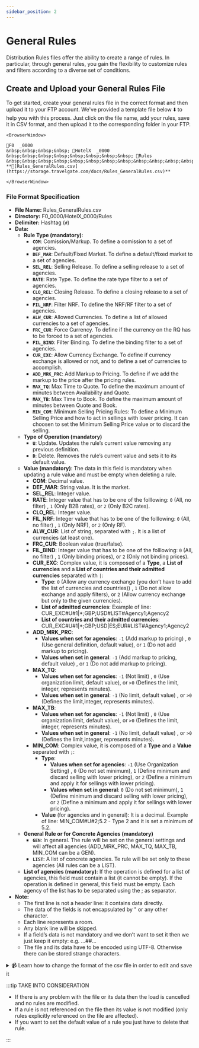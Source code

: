 ```yaml
---
sidebar_position: 2
---
```


# General Rules

Distribution Rules files offer the ability to create a range of rules. In particular, through general rules, you gain the flexibility to customize rules and filters according to a diverse set of conditions. 


## Create and Upload your General Rules File

To get started, create your general rules file in the correct format and then upload it to your FTP account. We've provided a template file below ⬇️ to help you with this process. Just click on the file name, add your rules, save it in CSV format, and then upload it to the corresponding folder in your FTP.


```mdx-code-block
<BrowserWindow>

📁F0  _0000  
&nbsp;&nbsp;&nbsp;&nbsp; 📁HotelX  _0000  
&nbsp;&nbsp;&nbsp;&nbsp;&nbsp;&nbsp;&nbsp;&nbsp; 📁Rules  
&nbsp;&nbsp;&nbsp;&nbsp;&nbsp;&nbsp;&nbsp;&nbsp;&nbsp;&nbsp;&nbsp;&nbsp; **📄[Rules_GeneralRules.csv](https://storage.travelgate.com/docs/Rules_GeneralRules.csv)** 

</BrowserWindow>
```


### File Format Specification

* **File Name:** Rules_GeneralRules.csv
* **Directory:** F0\_0000/HotelX\_0000/Rules
* **Delimiter:** Hashtag (`#`)
* **Data:**
   * **Rule Type (mandatory)**:
      * **`COM`**: Comission/Markup. To define a comission to a set of agencies.
      * **`DEF_MAR`**: Default/Fixed Market. To define a default/fixed market to a set of agencies.
      * **`SEL_REL`**: Selling Release. To define a selling release to a set of agencies.
      * **`RATE`**: Rate Type. To define the rate type filter to a set of agencies.
      * **`CLO_REL`**: Closing Release. To define a closing release to a set of agencies.
      * **`FIL_NRF`**: Filter NRF. To define the NRF/RF filter to a set of agencies.
      * **`ALW_CUR`**: Allowed Currencies. To define a list of allowed currencies to a set of agencies.
      * **`FRC_CUR`**: Force Currency. To define if the currency on the RQ has to be forced to a set of agencies.
      * **`FIL_BIND`**: Filter Binding. To define the binding filter to a set of agencies.
      * **`CUR_EXC`**: Allow Currency Exchange. To define if currency exchange is allowed or not, and to define a set of currencies to accomplish.
      * **`ADD_MRK_PRC`**: Add Markup to Pricing. To define if we add the markup to the price after the pricing rules.
      * **`MAX_TQ`**: Max Time to Quote. To define the maximum amount of minutes between Availability and Quote.
      * **`MAX_TB`**: Max Time to Book. To define the maximum amount of minutes between Quote and Book.
      * **`MIN_COM`**: Minimum Selling Pricing Rules: To define a Minimum Selling Price and how to act in sellings with lower pricing. It can choosen to set the Minimum Selling Price value or to discard the selling.
   * **Type of Operation (mandatory)**
      * **`U`**: Update. Updates the rule’s current value removing any previous definition.
      * **`D`**: Delete. Removes the rule’s current value and sets it to its default value.
   * **Value (mandatory)**: The data in this field is mandatory when updating a rule value and must be empty when deleting a rule.
      * **COM**: Decimal value.
      * **DEF_MAR**: String value. It is the market.
      * **SEL_REL**: Integer value.
      * **RATE**: Integer value that has to be one of the folllowing: `0` (All, no filter) , `1` (Only B2B rates), or `2` (Only B2C rates).
      * **CLO_REL**: Integer value.
      * **FIL_NRF**: Integer value that has to be one of the folllowing: `0` (All, no filter) , `1` (Only NRF), or `2` (Only RF).
      * **ALW_CUR**: List of string, separated with `;`. It is a list of currencies (at least one).
      * **FRC_CUR**: Boolean value (true/false).
      * **FIL_BIND**: Integer value that has to be one of the folllowing: `0` (All, no filter) , `1` (Only binding prices), or `2` (Only not binding prices).
      * **CUR_EXC**: Complex value, it is composed of a **Type**, a **List of currencies** and a **List of countries and their admitted currencies** separated with `|`:
         * **Type**: `0` (Allow any currency exchange (you don’t have to add the list of currencies and countries)) , `1` (Do not allow exchange and apply filters), or `2` (Allow currency exchange but only to the given currencies).
         * **List of admitted currencies**: Example of line: CUR_EXC#U#1|*;GBP;USD#LIST#Agency1;Agency2
         * **List of countries and their admitted currencies**: CUR_EXC#U#1|*;GBP;USD|ES;EUR#LIST#Agency1;Agency2
      * **ADD_MRK_PRC**: 
         * **Values when set for agencies**: `-1` (Add markup to pricing) , `0` (Use general definition, default value), or `1` (Do not add markup to pricing).
         * **Values when set in general**: `-1` (Add markup to pricing, default value) , or `1` (Do not add markup to pricing).
      * **MAX_TQ**:
         * **Values when set for agencies**: `-1` (Not limit) , `0` (Use organization limit, default value), or `>0` (Defines the limit, integer, represents minutes).
         * **Values when set in general**: `-1` (No limit, default value) , or `>0` (Defines the limit,integer, represents minutes).
      * **MAX_TB**: 
         * **Values when set for agencies**: `-1` (Not limit) , `0` (Use organization limit, default value), or `>0` (Defines the limit, integer, represents minutes).
         * **Values when set in general**: `-1` (No limit, default value) , or `>0` (Defines the limit,integer, represents minutes).
      * **MIN_COM**: Complex value, it is composed of a **Type** and a **Value** separated with `;`:
         * **Type**: 
             * **Values when set for agencies**: `-1` (Use Organization Setting) , `0` (Do not set minimum), `1` (Define minimum and discard selling with lower pricing), or `2` (Define a minimum and apply it for sellings with lower pricing).
             * **Values when set in general**: `0` (Do not set minimum), `1` (Define minimum and discard selling with lower pricing), or `2` (Define a minimum and apply it for sellings with lower pricing).
         * **Value** (for agencies and in general): It is a decimal. Example of line: MIN_COM#U#2;5.2 - Type 2 and it is set a minimum of 5.2.
   * **General Rule or for Concrete Agencies (mandatory)**
      * **`GEN`**: In general. The rule will be set on the general settings and will affect all agencies (ADD_MRK_PRC, MAX_TQ, MAX_TB, MIN_COM can be a GEN).
      * **`LIST`**: A list of concrete agencies. Te rule will be set only to these agencies (All rules can be a LIST).
   * **List of agencies (mandatory)**: If the operation is defined for a list of agencies, this field must contain a list (it cannot be empty). If the operation is defined in general, this field must be empty. Each agency of the list has to be separated using the ; as separator.
* **Note:**
   * The first line is not a header line: it contains data directly.
   * The data of the fields is not encapsulated by " or any other character.
   * Each line represents a room.
   * Any blank line will be skipped.
   * If a field’s data is not mandatory and we don’t want to set it then we just keep it empty: e.g. …##…
   * The file and its data have to be encoded using UTF-8. Otherwise there can be stored strange characters.

<details>
    <summary>📹 Learn how to change the format of the csv file in order to edit and save it</summary>
    <div>
        <div><iframe width="560" height="315" src="https://www.youtube.com/embed/XkOk3SkZ0Sg?si=TYhN1QfMwYE1fusw&amp;controls=0" title="YouTube video player" frameborder="0" allow="accelerometer; autoplay; clipboard-write; encrypted-media; gyroscope; picture-in-picture; web-share" allowfullscreen></iframe></div>
    </div>
</details>


:::tip TAKE INTO CONSIDERATION

* If there is any problem with the file or its data then the load is cancelled and no rules are modified.
* If a rule is not referenced on the file then its value is not modified (only rules explicitly referenced on the file are affected).
* If you want to set the default value of a rule you just have to delete that rule.

:::
